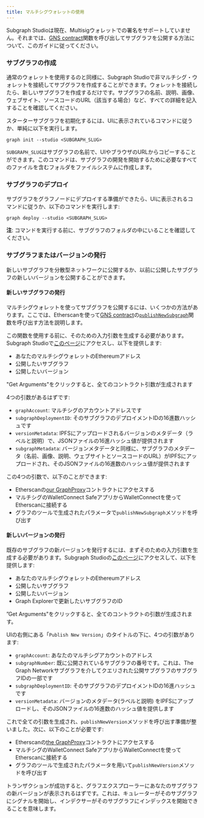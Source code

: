 ```yaml
---
title: マルチシグウォレットの使用
---
```


Subgraph Studioは現在、Multisigウォレットでの署名をサポートしていません。それまでは、[GNS contract](https://github.com/graphprotocol/contracts/blob/dev/contracts/discovery/GNS.sol)関数を呼び出してサブグラフを公開する方法について、このガイドに従ってください。

### サブグラフの作成

通常のウォレットを使用するのと同様に、Subgraph Studioで非マルチシグ・ウォレットを接続してサブグラフを作成することができます。ウォレットを接続したら、新しいサブグラフを作成するだけです。サブグラフの名前、説明、画像、ウェブサイト、ソースコードのURL（該当する場合）など、すべての詳細を記入することを確認してください。

スターターサブグラフを初期化するには、UIに表示されているコマンドに従うか、単純に以下を実行します。

```
graph init --studio <SUBGRAPH_SLUG>
```

`SUBGRAPH_SLUG`はサブグラフの名前で、UIやブラウザのURLからコピーすることができます。このコマンドは、サブグラフの開発を開始するために必要なすべてのファイルを含むフォルダをファイルシステムに作成します。

### サブグラフのデプロイ

サブグラフをグラフノードにデプロイする準備ができたら、UIに表示されるコマンドに従うか、以下のコマンドを実行します:

```
graph deploy --studio <SUBGRAPH_SLUG>
```

**注**: コマンドを実行する前に、サブグラフのフォルダの中にいることを確認してください。

### サブグラフまたはバージョンの発行

新しいサブグラフを分散型ネットワークに公開するか、以前に公開したサブグラフの新しいバージョンを公開することができます。

#### 新しいサブグラフの発行

マルチシグウォレットを使ってサブグラフを公開するには、いくつかの方法があります。ここでは、Etherscanを使って[GNS contract](https://etherscan.io/address/0xaDcA0dd4729c8BA3aCf3E99F3A9f471EF37b6825)の[`publishNewSubgraph`](https://github.com/graphprotocol/contracts/blob/dev/contracts/discovery/GNS.sol#L231)関数を呼び出す方法を説明します。

この関数を使用する前に、そのための入力引数を生成する必要があります。Subgraph Studioで[このページ](https://thegraph.com/studio/multisig)にアクセスし、以下を提供します:

- あなたのマルチシグウォレットのEthereumアドレス
- 公開したいサブグラフ
- 公開したいバージョン

"Get Arguments"をクリックすると、全てのコントラクト引数が生成されます

4つの引数があるはずです:

- `graphAccount`: マルチシグのアカウントアドレスです
- `subgraphDeploymentID`: そのサブグラフのデプロイメントIDの16進数ハッシュです
- `versionMetadata`: IPFSにアップロードされるバージョンのメタデータ（ラベルと説明）で、JSONファイルの16進ハッシュ値が提供されます
- `subgraphMetadata`: バージョンメタデータと同様に、サブグラフのメタデータ（名前、画像、説明、ウェブサイトとソースコードのURL）がIPFSにアップロードされ、そのJSONファイルの16進数のハッシュ値が提供されます

この4つの引数で、以下のことができます:

- Etherscanの[our GraphProxy](https://etherscan.io/address/0xaDcA0dd4729c8BA3aCf3E99F3A9f471EF37b6825#writeProxyContract)コントラクトにアクセスする
- マルチシグのWalletConnect SafeアプリからWalletConnectを使ってEtherscanに接続する
- グラフのツールで生成されたパラメータで`publishNewSubgraph`メソッドを呼び出す

#### 新しいバージョンの発行

既存のサブグラフの新バージョンを発行するには、まずそのための入力引数を生成する必要があります。Subgraph Studioの[このページ](https://thegraph.com/studio/multisig)にアクセスして、以下を提供します:

- あなたのマルチシグウォレットのEthereumアドレス
- 公開したいサブグラフ
- 公開したいバージョン
- Graph Explorerで更新したいサブグラフのID

”Get Arguments"をクリックすると、全てのコントラクトの引数が生成されます。

UIの右側にある「`Publish New Version`」のタイトルの下に、4つの引数があります:

- `graphAccount`: あなたのマルチシグアカウントのアドレス
- `subgraphNumber`: 既に公開されているサブグラフの番号です。これは、The Graph Networkサブグラフを介してクエリされた公開サブグラフのサブグラフIDの一部です
- `subgraphDeploymentID`: そのサブグラフのデプロイメントIDの16進ハッシュです
- `versionMetadata`: バージョンのメタデータ(ラベルと説明) をIPFSにアップロードし、そのJSONファイルの16進数のハッシュ値を提供します

これで全ての引数を生成され、`publishNewVersion`メソッドを呼び出す準備が整いました。次に、以下のことが必要です:

- Etherscanの[the GraphProxy](https://etherscan.io/address/0xaDcA0dd4729c8BA3aCf3E99F3A9f471EF37b6825#writeProxyContract)コントラクトにアクセスする
- マルチシグのWalletConnect SafeアプリからWalletConnectを使ってEtherscanに接続する
- グラフのツールで生成されたパラメータを用いて`publishNewVersion`メソッドを呼び出す

トランザクションが成功すると、グラフエクスプローラーにあなたのサブグラフの新バージョンが表示されるはずです。これは、キュレーターがそのサブグラフにシグナルを開始し、インデクサーがそのサブグラフにインデックスを開始できることを意味します。
